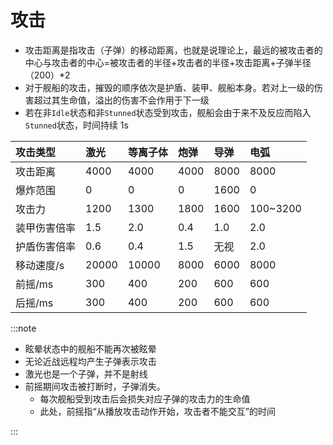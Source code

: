 # 攻击

- 攻击距离是指攻击（子弹）的移动距离，也就是说理论上，最远的被攻击者的中心与攻击者的中心=被攻击者的半径+攻击者的半径+攻击距离+子弹半径（200）*2
- 对于舰船的攻击，摧毁的顺序依次是护盾、装甲、舰船本身。若对上一级的伤害超过其生命值，溢出的伤害不会作用于下一级
- 若在非`Idle`状态和非`Stunned`状态受到攻击，舰船会由于来不及反应而陷入`Stunned`状态，时间持续 1s

| 攻击类型     | 激光  | 等离子体 | 炮弹 | 导弹 | 电弧     |
| :----------- | :---- | :------- | :--- | :--- | :------- |
| 攻击距离     | 4000  | 4000     | 4000 | 8000 | 8000     |
| 爆炸范围     | 0     | 0        | 0    | 1600 | 0        |
| 攻击力       | 1200  | 1300     | 1800 | 1600 | 100~3200 |
| 装甲伤害倍率 | 1.5   | 2.0      | 0.4  | 1.0  | 2.0      |
| 护盾伤害倍率 | 0.6   | 0.4      | 1.5  | 无视 | 2.0      |
| 移动速度/s   | 20000 | 10000    | 8000 | 6000 | 8000     |
| 前摇/ms      | 300   | 400      | 200  | 600  | 600      |
| 后摇/ms      | 300   | 400      | 200  | 600  | 600      |

:::note

- 眩晕状态中的舰船不能再次被眩晕
- 无论近战远程均产生子弹表示攻击
- 激光也是一个子弹，并不是射线
- 前摇期间攻击被打断时，子弹消失。
  - 每次舰船受到攻击后会损失对应子弹的攻击力的生命值
  - 此处，前摇指“从播放攻击动作开始，攻击者不能交互”的时间

:::